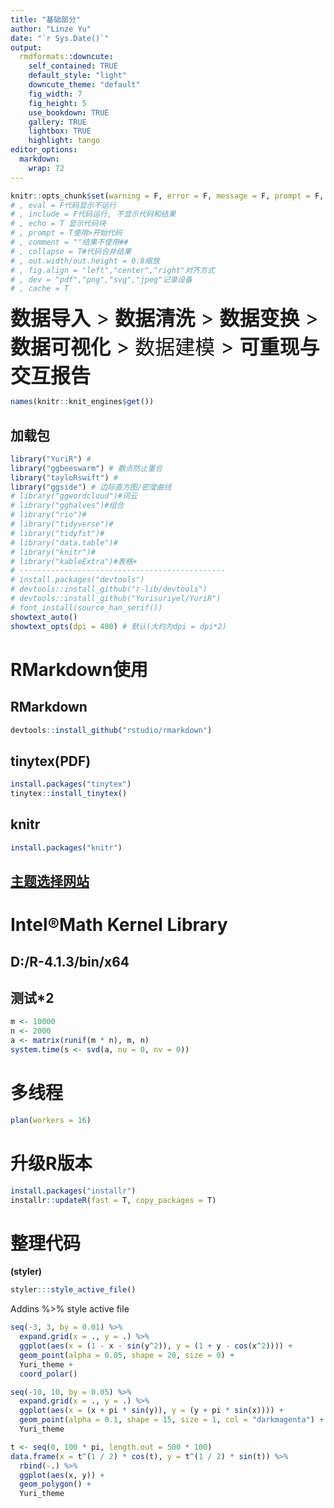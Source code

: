---
title: "基础部分"
author: "Linze Yu"
date: "`r Sys.Date()`"
output:
  rmdformats::downcute:
    self_contained: TRUE
    default_style: "light"
    downcute_theme: "default"
    fig_width: 7
    fig_height: 5
    use_bookdown: TRUE
    gallery: TRUE
    lightbox: TRUE
    highlight: tango
editor_options: 
  markdown: 
    wrap: 72
---

```{r, 代码全局设置, echo = F}
knitr::opts_chunk$set(warning = F, error = F, message = F, prompt = F, comment = "", echo = T, dpi = 200, collapse = F, fig.align = "left", dev = "png", cache = T)
# , eval = F代码显示不运行
# , include = F代码运行, 不显示代码和结果
# , echo = T 显示代码块
# , prompt = T使用>开始代码
# , comment = ""结果不使用##
# , collapse = T#代码合并结果
# , out.width/out.height = 0.8缩放
# , fig.align = "left","center","right"对齐方式
# , dev = "pdf","png","svg","jpeg"记录设备
# , cache = T
```

<font size = 6>**数据导入** > **数据清洗** > **数据变换** > **数据可视化** > 数据建模 > **可重现与交互报告**</font>

```{r}
names(knitr::knit_engines$get())
```

## 加载包
```{r 加载包}
library("YuriR") #
library("ggbeeswarm") # 散点防止重合
library("tayloRswift") #
library("ggside") # 边际直方图/密度曲线
# library("ggwordcloud")#词云
# library("gghalves")#组合
# library("rio")#
# library("tidyverse")#
# library("tidyfst")#
# library("data.table")#
# library("knitr")#
# library("kableExtra")#表格+
# ----------------------------------------------
# install.packages("devtools")
# devtools::install_github("r-lib/devtools")
# devtools::install_github("Yurisuriyel/YuriR")
# font_install(source_han_serif())
showtext_auto()
showtext_opts(dpi = 400) # 默认(大约为dpi = dpi*2)
```

# RMarkdown使用
## RMarkdown
```{r,eval = F}
devtools::install_github("rstudio/rmarkdown")
```

## tinytex(PDF)
```{r,eval = F}
install.packages("tinytex")
tinytex::install_tinytex()
```

## knitr
```{r,eval = F}
install.packages("knitr")
```

## [主题选择网站](https://bootswatch.com/3/)
  
# Intel®Math Kernel Library

## D:/R-4.1.3/bin/x64

## 测试*2
```{r}
m <- 10000
n <- 2000
a <- matrix(runif(m * n), m, n)
system.time(s <- svd(a, nu = 0, nv = 0))
```

# 多线程
```{r}
plan(workers = 16)
```

# 升级R版本
```{r,eval = F}
install.packages("installr")
installr::updateR(fast = T, copy_packages = T)
```

# 整理代码
**(styler)**
```{r, eval = F}
styler:::style_active_file()
```
Addins %>% style active file

```{r}
seq(-3, 3, by = 0.01) %>%
  expand.grid(x = ., y = .) %>%
  ggplot(aes(x = (1 - x - sin(y^2)), y = (1 + y - cos(x^2)))) +
  geom_point(alpha = 0.05, shape = 20, size = 0) +
  Yuri_theme +
  coord_polar()
```

```{r, eval = F}
seq(-10, 10, by = 0.05) %>%
  expand.grid(x = ., y = .) %>%
  ggplot(aes(x = (x + pi * sin(y)), y = (y + pi * sin(x)))) +
  geom_point(alpha = 0.1, shape = 15, size = 1, col = "darkmagenta") +
  Yuri_theme
```

```{r}
t <- seq(0, 100 * pi, length.out = 500 * 100)
data.frame(x = t^(1 / 2) * cos(t), y = t^(1 / 2) * sin(t)) %>%
  rbind(-.) %>%
  ggplot(aes(x, y)) +
  geom_polygon() +
  Yuri_theme
```
